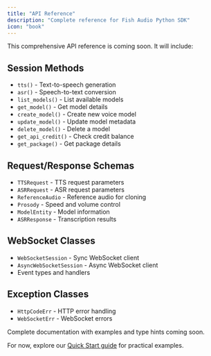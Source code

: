 ```yaml
---
title: "API Reference"
description: "Complete reference for Fish Audio Python SDK"
icon: "book"
---
```


<Note>
This comprehensive API reference is coming soon. It will include:

## Session Methods
- `tts()` - Text-to-speech generation
- `asr()` - Speech-to-text conversion
- `list_models()` - List available models
- `get_model()` - Get model details
- `create_model()` - Create new voice model
- `update_model()` - Update model metadata
- `delete_model()` - Delete a model
- `get_api_credit()` - Check credit balance
- `get_package()` - Get package details

## Request/Response Schemas
- `TTSRequest` - TTS request parameters
- `ASRRequest` - ASR request parameters
- `ReferenceAudio` - Reference audio for cloning
- `Prosody` - Speed and volume control
- `ModelEntity` - Model information
- `ASRResponse` - Transcription results

## WebSocket Classes
- `WebSocketSession` - Sync WebSocket client
- `AsyncWebSocketSession` - Async WebSocket client
- Event types and handlers

## Exception Classes
- `HttpCodeErr` - HTTP error handling
- `WebSocketErr` - WebSocket errors

Complete documentation with examples and type hints coming soon.
</Note>

For now, explore our [Quick Start guide](/developer-platform/sdks/python/quickstart) for practical examples.